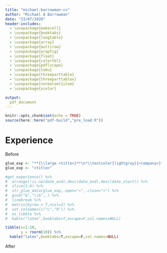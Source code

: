 ```yaml
---
title: "michael-barrowman-cv"
author: "Michael A Barrowman"
date: "23/07/2020"
header-includes:
  - \usepackage{makecell}
  - \usepackage{booktabs}
  - \usepackage{longtable}
  - \usepackage{array}
  - \usepackage{multirow}
  - \usepackage{wrapfig}
  - \usepackage{float}
  - \usepackage{colortbl}
  - \usepackage{pdflscape}
  - \usepackage{tabu}
  - \usepackage{threeparttable}
  - \usepackage{threeparttablex}
  - \usepackage[normalem]{ulem}
  - \usepackage{xcolor}

output:
  pdf_document
---
```


<!-- rmarkdown::render(here::here("pdf-build","make_pdf.Rmd"),output_dir=here::here("assets","files"),output_file="michael-barrowman-cv.pdf") -->

```r
knitr::opts_chunk$set(echo = TRUE)
source(here::here("pdf-build","pre_load.R"))
```

# Experience

Before

```r

glue_exp <- "**{\\large <title>}**\n*\\textcolor{lightgray}{<company>}*\n<month_start> - <month_end>\n<description>"
glue_exp <- "<title>"

#get_experience() %>%
#  arrange(!is.na(date_end),desc(date_end),desc(date_start)) %>%
#  slice(1:6) %>%
#  str_glue_data(glue_exp,.open="<",.close=">") %>%
#  gsub("&","\\&",.) %>%
#  linebreak %>%
#  matrix(byrow = T,ncol=2) %>%
#  set_colnames(c("L","R")) %>%
#  as_tibble %>%
#  kable("latex",booktabs=T,escape=F,col.names=NULL)

tibble(x=1:10,
       y = rnorm(10)) %>%
  kable("latex",booktabs=T,escape=F,col.names=NULL)

```


After




